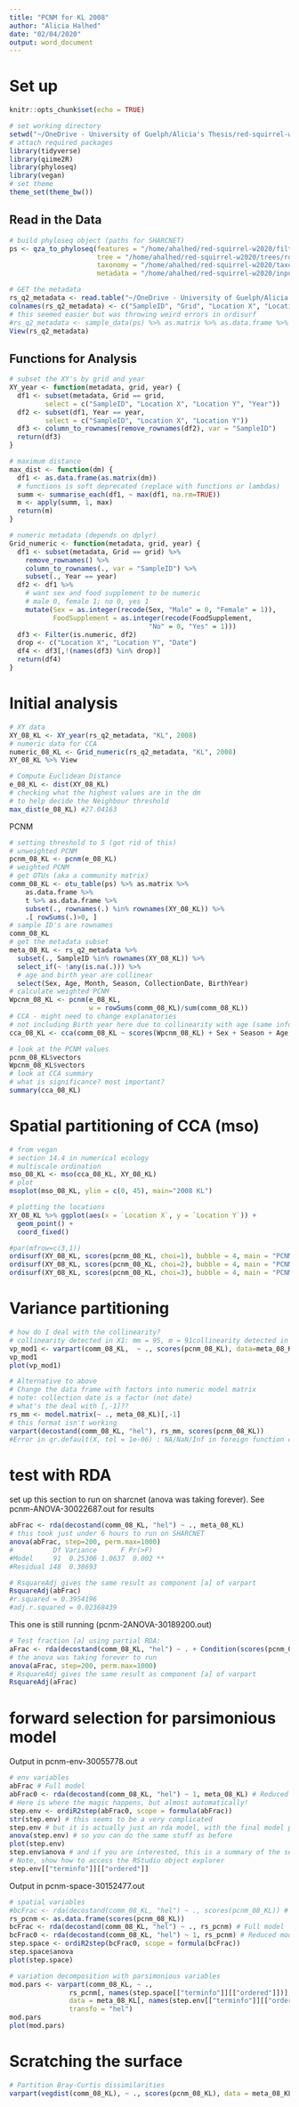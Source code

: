 ```yaml
---
title: "PCNM for KL 2008"
author: "Alicia Halhed"
date: "02/04/2020"
output: word_document
---
```


# Set up

```r
knitr::opts_chunk$set(echo = TRUE)
```

```r
# set working directory
setwd("~/OneDrive - University of Guelph/Alicia's Thesis/red-squirrel-w2020")
# attach required packages
library(tidyverse)
library(qiime2R)
library(phyloseq)
library(vegan)
# set theme
theme_set(theme_bw())
```

## Read in the Data

```r
# build phyloseq object (paths for SHARCNET)
ps <- qza_to_phyloseq(features = "/home/ahalhed/red-squirrel-w2020/filtered-table.qza",
                      tree = "/home/ahalhed/red-squirrel-w2020/trees/rooted_tree.qza",
                      taxonomy = "/home/ahalhed/red-squirrel-w2020/taxonomy/GG-taxonomy.qza",
                      metadata = "/home/ahalhed/red-squirrel-w2020/input/RS_meta.tsv")
```

```r
# GET the metadata
rs_q2_metadata <- read.table("~/OneDrive - University of Guelph/Alicia's Thesis/red-squirrel-w2020/RS_meta.tsv", sep="\t")
colnames(rs_q2_metadata) <- c("SampleID", "Grid", "Location X", "Location Y", "Sex", "Age", "Month", "Season", "Year", "Squirrel.ID", "SireID", "DamID", "CollectionDate", "FoodSupplement", "BirthYear", "Location", "Date")
# this seemed easier but was throwing weird errors in ordisurf
#rs_q2_metadata <- sample_data(ps) %>% as.matrix %>% as.data.frame %>% rename("Location X" = "Location.X", "Location Y" = "Location.Y")
View(rs_q2_metadata)
```

## Functions for Analysis
```r
# subset the XY's by grid and year
XY_year <- function(metadata, grid, year) {
  df1 <- subset(metadata, Grid == grid, 
         select = c("SampleID", "Location X", "Location Y", "Year"))
  df2 <- subset(df1, Year == year, 
         select = c("SampleID", "Location X", "Location Y"))
  df3 <- column_to_rownames(remove_rownames(df2), var = "SampleID")
  return(df3)
}

# maximum distance
max_dist <- function(dm) {
  df1 <- as.data.frame(as.matrix(dm))
  # functions is soft deprecated (replace with functions or lambdas)
  summ <- summarise_each(df1, ~ max(df1, na.rm=TRUE))
  m <- apply(summ, 1, max)
  return(m)
}

# numeric metadata (depends on dplyr)
Grid_numeric <- function(metadata, grid, year) {
  df1 <- subset(metadata, Grid == grid) %>%
    remove_rownames() %>%
    column_to_rownames(., var = "SampleID") %>%
    subset(., Year == year)
  df2 <- df1 %>%
    # want sex and food supplement to be numeric
    # male 0, female 1; no 0, yes 1
    mutate(Sex = as.integer(recode(Sex, "Male" = 0, "Female" = 1)),
           FoodSupplement = as.integer(recode(FoodSupplement, 
                                   "No" = 0, "Yes" = 1)))
  df3 <- Filter(is.numeric, df2)
  drop <- c("Location X", "Location Y", "Date")
  df4 <- df3[,!(names(df3) %in% drop)]
  return(df4)
}
```

# Initial analysis
```r
# XY data
XY_08_KL <- XY_year(rs_q2_metadata, "KL", 2008)
# numeric data for CCA
numeric_08_KL <- Grid_numeric(rs_q2_metadata, "KL", 2008)
XY_08_KL %>% View
```

```r
# Compute Euclidean Distance
e_08_KL <- dist(XY_08_KL)
# checking what the highest values are in the dm
# to help decide the Neighbour threshold
max_dist(e_08_KL) #27.04163
```

PCNM
```r
# setting threshold to 5 (got rid of this)
# unweighted PCNM
pcnm_08_KL <- pcnm(e_08_KL)
# weighted PCNM
# get OTUs (aka a community matrix)
comm_08_KL <- otu_table(ps) %>% as.matrix %>% 
    as.data.frame %>% 
    t %>% as.data.frame %>% 
    subset(., rownames(.) %in% rownames(XY_08_KL)) %>%
    .[ rowSums(.)>0, ]
# sample ID's are rownames
comm_08_KL
# get the metadata subset
meta_08_KL <- rs_q2_metadata %>% 
  subset(., SampleID %in% rownames(XY_08_KL)) %>%
  select_if(~ !any(is.na(.))) %>% 
  # age and birth year are collinear
  select(Sex, Age, Month, Season, CollectionDate, BirthYear)
# calculate weighted PCNM
Wpcnm_08_KL <- pcnm(e_08_KL, 
                    w = rowSums(comm_08_KL)/sum(comm_08_KL))
# CCA - might need to change explanatories
# not including Birth year here due to collinearity with age (same information)
cca_08_KL <- cca(comm_08_KL ~ scores(Wpcnm_08_KL) + Sex + Season + Age, meta_08_KL)
```

```r
# look at the PCNM values
pcnm_08_KL$vectors
Wpcnm_08_KL$vectors
# look at CCA summary
# what is significance? most important?
summary(cca_08_KL)
```

# Spatial partitioning of CCA (mso)
```r
# from vegan
# section 14.4 in numerical ecology
# multiscale ordination
mso_08_KL <- mso(cca_08_KL, XY_08_KL)
# plot
msoplot(mso_08_KL, ylim = c(0, 45), main="2008 KL")
```

```r
# plotting the locations
XY_08_KL %>% ggplot(aes(x = `Location X`, y = `Location Y`)) + 
  geom_point() + 
  coord_fixed()
```

```r
#par(mfrow=c(3,1))
ordisurf(XY_08_KL, scores(pcnm_08_KL, choi=1), bubble = 4, main = "PCNM 1")
ordisurf(XY_08_KL, scores(pcnm_08_KL, choi=2), bubble = 4, main = "PCNM 2")
ordisurf(XY_08_KL, scores(pcnm_08_KL, choi=3), bubble = 4, main = "PCNM 3")
```

# Variance partitioning
```r
# how do I deal with the collinearity?
# collinearity detected in X1: mm = 95, m = 91collinearity detected in cbind(X1,X2): mm = 161, m = 157
vp_mod1 <- varpart(comm_08_KL,  ~ ., scores(pcnm_08_KL), data=meta_08_KL, transfo = "hel")
vp_mod1
plot(vp_mod1)
```

```r
# Alternative to above
# Change the data frame with factors into numeric model matrix
# note: collection date is a factor (not date)
# what's the deal with [,-1]??
rs_mm <- model.matrix(~ ., meta_08_KL)[,-1]
# this format isn't working
varpart(decostand(comm_08_KL, "hel"), rs_mm, scores(pcnm_08_KL))
#Error in qr.default(X, tol = 1e-06) : NA/NaN/Inf in foreign function call (arg 1)
```

# test with RDA
set up this section to run on sharcnet (anova was taking forever). See pcnm-ANOVA-30022687.out for results
```r
abFrac <- rda(decostand(comm_08_KL, "hel") ~ ., meta_08_KL)
# this took just under 6 hours to run on SHARCNET
anova(abFrac, step=200, perm.max=1000)
#          Df Variance      F Pr(>F)   
#Model     91  0.25306 1.0637  0.002 **
#Residual 148  0.38693   

# RsquareAdj gives the same result as component [a] of varpart
RsquareAdj(abFrac)
#r.squared = 0.3954196
#adj.r.squared = 0.02368439
```
This one is still running (pcnm-2ANOVA-30189200.out)
```r
# Test fraction [a] using partial RDA:
aFrac <- rda(decostand(comm_08_KL, "hel") ~ . + Condition(scores(pcnm_08_KL)), data = meta_08_KL)
# the anova was taking forever to run
anova(aFrac, step=200, perm.max=1000)
# RsquareAdj gives the same result as component [a] of varpart
RsquareAdj(aFrac)
```

# forward selection for parsimonious model
Output in pcnm-env-30055778.out 
```r
# env variables
abFrac # Full model
abFrac0 <- rda(decostand(comm_08_KL, "hel") ~ 1, meta_08_KL) # Reduced model
# Here is where the magic happens, but almost automatically!
step.env <- ordiR2step(abFrac0, scope = formula(abFrac))
str(step.env) # this seems to be a very complicated
step.env # but it is actually just an rda model, with the final model predictor variables
anova(step.env) # so you can do the same stuff as before
plot(step.env)
step.env$anova # and if you are interested, this is a summary of the selection process
# Note, show how to access the RStudio object explorer
step.env[["terminfo"]][["ordered"]]
```
Output in pcnm-space-30152477.out
```r
# spatial variables
#bcFrac <- rda(decostand(comm_08_KL, "hel") ~ ., scores(pcnm_08_KL)) # Full model, oops
rs_pcnm <- as.data.frame(scores(pcnm_08_KL))
bcFrac <- rda(decostand(comm_08_KL, "hel") ~ ., rs_pcnm) # Full model
bcFrac0 <- rda(decostand(comm_08_KL, "hel") ~ 1, rs_pcnm) # Reduced model
step.space <- ordiR2step(bcFrac0, scope = formula(bcFrac))
step.space$anova
plot(step.space)
```
```r
# variation decomposition with parsimonious variables
mod.pars <- varpart(comm_08_KL, ~ ., 
               rs_pcnm[, names(step.space[["terminfo"]][["ordered"]])], 
               data = meta_08_KL[, names(step.env[["terminfo"]][["ordered"]])],
               transfo = "hel")
mod.pars
plot(mod.pars)
```
# Scratching the surface
```r
# Partition Bray-Curtis dissimilarities
varpart(vegdist(comm_08_KL), ~ ., scores(pcnm_08_KL), data = meta_08_KL)
```
